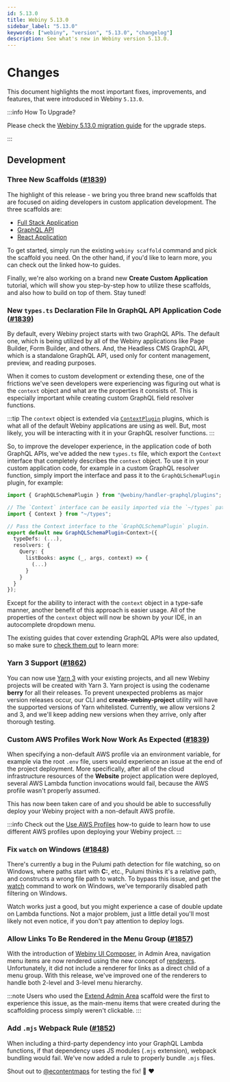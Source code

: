```yaml
---
id: 5.13.0
title: Webiny 5.13.0
sidebar_label: "5.13.0"
keywords: ["webiny", "version", "5.13.0", "changelog"]
description: See what's new in Webiny version 5.13.0.
---
```


# Changes

This document highlights the most important fixes, improvements, and features, that were introduced in Webiny `5.13.0`.

:::info How To Upgrade?

Please check the [Webiny 5.13.0 migration guide](/docs/how-to-guides/upgrade-webiny/5.12.0-to-5.13.0) for the upgrade steps.

:::

## Development

### Three New Scaffolds ([#1839](https://github.com/webiny/webiny-js/pull/1839))

The highlight of this release - we bring you three brand new scaffolds that are focused on aiding developers in custom application development. The three scaffolds are:

- [Full Stack Application](/docs/how-to-guides/scaffolding/full-stack-application)
- [GraphQL API](/docs/how-to-guides/scaffolding/graphql-api)
- [React Application](/docs/how-to-guides/scaffolding/react-application)

To get started, simply run the existing `webiny scaffold` command and pick the scaffold you need. On the other hand, if you'd like to learn more, you can check out the linked how-to guides.

Finally, we're also working on a brand new **Create Custom Application** tutorial, which will show you step-by-step how to utilize these scaffolds, and also how to build on top of them. Stay tuned!

### New `types.ts` Declaration File In GraphQL API Application Code ([#1839](https://github.com/webiny/webiny-js/pull/1839))

By default, every Webiny project starts with two GraphQL APIs. The default one, which is being utilized by all of the Webiny applications like Page Builder, Form Builder, and others. And, the Headless CMS GraphQL API, which is a standalone GraphQL API, used only for content management, preview, and reading purposes.

When it comes to custom development or extending these, one of the frictions we've seen developers were experiencing was figuring out what is the `context` object and what are the properties it consists of. This is especially important while creating custom GraphQL field resolver functions.

:::tip
The `context` object is extended via [`ContextPlugin`](https://github.com/webiny/webiny-js/blob/cli-scaffold-react-app/packages/handler/src/plugins/ContextPlugin.ts#L7) plugins, which is what all of the default Webiny applications are using as well. But, most likely, you will be interacting with it in your GraphQL resolver functions.
:::

So, to improve the developer experience, in the application code of both GraphQL APIs, we've added the new `types.ts` file, which export the `Context` interface that completely describes the `context` object. To use it in your custom application code, for example in a custom GraphQL resolver function, simply import the interface and pass it to the `GraphQLSchemaPlugin` plugin, for example:

```ts title="Using the New Context Interface and Passing It to the ContextPlugin Plugin." {3,4,6,7}
import { GraphQLSchemaPlugin } from "@webiny/handler-graphql/plugins";

// The `Context` interface can be easily imported via the `~/types` path.
import { Context } from "~/types";

// Pass the Context interface to the `GraphQLSchemaPlugin` plugin.
export default new GraphQLSchemaPlugin<Context>({
  typeDefs: (...),
  resolvers: {
    Query: {
      listBooks: async (_, args, context) => {
        (...)
      }
    }
  }
});
```

Except for the ability to interact with the `context` object in a type-safe manner, another benefit of this approach is easier usage. All of the properties of the `context` object will now be shown by your IDE, in an autocomplete dropdown menu.

The existing guides that cover extending GraphQL APIs were also updated, so make sure to [check them out](/docs/how-to-guides/extend-graphql-api) to learn more:

### Yarn 3 Support ([#1862](https://github.com/webiny/webiny-js/pull/1862))
You can now use [Yarn 3](https://github.com/yarnpkg/berry) with your existing projects, and all new Webiny projects will be created with Yarn 3. Yarn project is using the codename **berry** for all their releases. To prevent unexpected problems as major version releases occur, our CLI and **create-webiny-project** utility will have the supported versions of Yarn whitelisted. Currently, we allow versions 2 and 3, and we'll keep adding new versions when they arrive, only after thorough testing.

### Custom AWS Profiles Work Now Work As Expected ([#1839](https://github.com/webiny/webiny-js/pull/1839))

When specifying a non-default AWS profile via an environment variable, for example via the root `.env` file, users would experience an issue at the end of the project deployment. More specifically, after all of the cloud infrastructure resources of the **Website** project application were deployed, several AWS Lambda function invocations would fail, because the AWS profile wasn't properly assumed.

This has now been taken care of and you should be able to successfully deploy your Webiny project with a non-default AWS profile.

:::info
Check out the [Use AWS Profiles](/docs/how-to-guides/deployment/aws/use-aws-profiles/) how-to guide to learn how to use different AWS profiles upon deploying your Webiny project.
:::

### Fix `watch` on Windows ([#1848](https://github.com/webiny/webiny-js/pull/1848))
There's currently a bug in the Pulumi path detection for file watching, so on Windows, where paths start with **C:**, etc., Pulumi thinks it's a relative path, and constructs a wrong file path to watch. To bypass this issue, and get the [watch](/docs/how-to-guides/use-watch-command/#webiny-watch-command) command to work on Windows, we've temporarily disabled path filtering on Windows.

Watch works just a good, but you might experience a case of double update on Lambda functions. Not a major problem, just a little detail you'll most likely not even notice, if you don't pay attention to deploy logs.

### Allow Links To Be Rendered in the Menu Group ([#1857](https://github.com/webiny/webiny-js/pull/1857))
With the introduction of [Webiny UI Composer](/docs/key-topics/ui-composer/introduction), in Admin Area, navigation menu items are now rendered using the new concept of [renderers](/docs/key-topics/ui-composer/creating-elements#enabling-support-for-renderers). Unfortunately, it did not include a renderer for links as a direct child of a menu group. With this release, we've improved one of the renderers to handle both 2-level and 3-level menu hierarchy.

:::note
Users who used the [Extend Admin Area](/docs/how-to-guides/scaffolding/extend-admin-area) scaffold were the first to experience this issue, as the main-menu items that were created during the scaffolding process simply weren't clickable.
:::

### Add `.mjs` Webpack Rule ([#1852](https://github.com/webiny/webiny-js/pull/1852))
When including a third-party dependency into your GraphQL Lambda functions, if that dependency uses JS modules (`.mjs` extension), webpack bundling would fail. We've now added a rule to properly bundle `.mjs` files.

Shout out to [@econtentmaps](https://github.com/econtentmaps) for testing the fix! :raised_hands: :heart:
